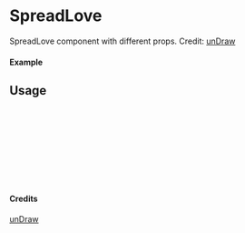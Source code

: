 
<Meta of={SpreadLove} title="unDraw/SpreadLove" />

# SpreadLove

SpreadLove component with different props.
Credit: [unDraw](https://undraw.co/illustrations)

#### Example

<Canvas of={SpreadLove.Primary} />

## Usage

```ts
import { SpreadLove } from "yadl-ui";

const Example = () => {
  return (
      <SpreadLove />
  );
};

export default Example;
```

#### Credits
[unDraw](https://undraw.co/illustrations)
